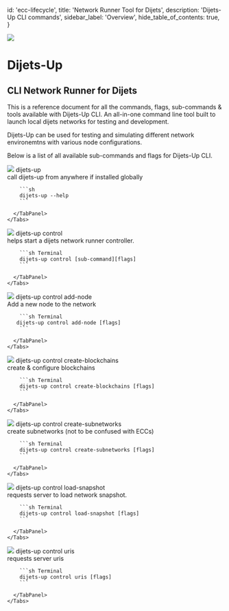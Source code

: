 
  id: 'ecc-lifecycle',
  title: 'Network Runner Tool for Dijets',
  description: 'Dijets-Up CLI commands',
  sidebar_label: 'Overview',
  hide_table_of_contents: true,
}

<div className="flex items-start gap-6 not-prose" id="ecc-lifecycle">
  <img src="/docs/img/icons/menu/dijets-cli-tools.svg" className="w-14 h-14 rounded" />
  <div className="flex flex-col gap-2">
    <h1 className="text-3xl text-scale-1200 m-0">Dijets-Up</h1>
    <h2 className="text-base font-mont text-scale-1100">CLI Network Runner for Dijets</h2>
  </div>
</div>

<div className="max-w-7xl">

  This is a reference document for all the commands, flags, sub-commands &amp; tools available with Dijets-Up CLI.
  An all-in-one command line tool built to launch local dijets networks for testing and development.

  Dijets-Up can be used for testing and simulating different network environemtns with various node configurations.

  Below is a list of all available sub-commands and flags for Dijets-Up CLI.
</div>


<article className="divide-y"></article>
<RefSubLayout.EducationRow>
<div className="w-full py-4 lg:py-8 pt-2 pb-0">
  <div class="block gap-3 items-center text-scale-1200 scroll-mt-24 mt-8 mb-0">
    <div class="flex items-center">
    <span class="relative flex items-center justify-center h-5 w-5">
        <img class="w-5" src="/docs/img/icons/menu/cli-tools.svg"></img>
    </span>
    <span class="max-w-xl ml-3 text-3xl font-medium font-mont">dijets-up</span>
  </div>
    <span>
      <div class="text-xs pr-3 pb-2 tracking-wide text-scale-1000">
        call dijets-up from anywhere if installed globally
      </div>
    </span>
  </div>
</div>
  <RefSubLayout.Examples>
<div className="w-full py-4 lg:py-8 pt-2 pb-0">
    <Tabs
      size="small"
      type="underlined"
      defaultActiveId="npm"
    >
      <TabPanel id="npm" label="Basic Usage">

        ```sh
        dijets-up --help
        ```

      </TabPanel>
    </Tabs>
  </div>
  </RefSubLayout.Examples>
</RefSubLayout.EducationRow>
<div className="w-full mb-16">
<CliGlobalFlagsHandler2 />
</div>
<article className="divide-y"></article>
<RefSubLayout.EducationRow>
<div className="w-full py-4 lg:py-8 pt-2 pb-0">
  <div class="block gap-3 items-center text-scale-1200 scroll-mt-24 mt-8 mb-0">
    <div class="flex items-center">
    <span class="relative flex items-center justify-center h-5 w-5">
        <img class="w-5" src="/docs/img/icons/menu/cli-tools.svg"></img>
    </span>
    <span class="max-w-xl ml-3 text-3xl font-medium font-mont">dijets-up control</span>
  </div>
    <span>
      <div class="text-xs pr-3 pb-2 tracking-wide text-scale-1000">
        helps start a dijets network runner controller.
      </div>
    </span>
  </div>
</div>
  <RefSubLayout.Examples>
<div className="w-full py-4 lg:py-8 pt-2 pb-0">
    <Tabs
      size="small"
      type="underlined"
      defaultActiveId="npm"
    >
      <TabPanel id="npm" label="Basic Usage">

        ```sh Terminal
        dijets-up control [sub-command][flags]
        ```

      </TabPanel>
    </Tabs>
  </div>
  </RefSubLayout.Examples>
</RefSubLayout.EducationRow>
<div className="w-full">
<CliGlobalFlagsHandler2 />
</div>
<article className="divide-y"></article>
<RefSubLayout.EducationRow>
<div className="w-full py-4 lg:py-8 pt-2 pb-0">
  <div class="block gap-3 items-center text-scale-1200 scroll-mt-24 mt-8 mb-0">
    <div class="flex items-center">
    <span class="relative flex items-center justify-center h-5 w-5">
        <img class="w-5" src="/docs/img/icons/menu/cli-tools.svg"></img>
    </span>
    <span class="max-w-xl ml-3 text-3xl font-medium font-mont">dijets-up control add-node</span>
  </div>
    <span>
      <div class="text-xs pr-3 pb-2 tracking-wide text-scale-1000">
        Add a new node to the network
      </div>
    </span>
  </div>
</div>
  <RefSubLayout.Examples>
<div className="w-full py-4 lg:py-8 pt-2 pb-0">
    <Tabs
      size="small"
      type="underlined"
      defaultActiveId="npm"
    >
      <TabPanel id="npm" label="Basic Usage">

        ```sh Terminal
       dijets-up control add-node [flags]
        ```

      </TabPanel>
    </Tabs>
  </div>
  </RefSubLayout.Examples>
</RefSubLayout.EducationRow>
<div className="w-full">
<CliGlobalFlagsHandler2 />
</div>
<article className="divide-y"></article>
<RefSubLayout.EducationRow>
<div className="w-full py-4 lg:py-8 pt-2 pb-0">
  <div class="block gap-3 items-center text-scale-1200 scroll-mt-24 mt-8 mb-0">
    <div class="flex items-center">
    <span class="relative flex items-center justify-center h-5 w-5">
        <img class="w-5" src="/docs/img/icons/menu/cli-tools.svg"></img>
    </span>
    <span class="max-w-xl ml-3 text-3xl font-medium font-mont">dijets-up control create-blockchains</span>
  </div>
    <span>
      <div class="text-xs pr-3 pb-2 tracking-wide text-scale-1000">
        create &amp; configure blockchains
      </div>
    </span>
  </div>
</div>
  <RefSubLayout.Examples>
<div className="w-full py-4 lg:py-8 pt-2 pb-0">
    <Tabs
      size="small"
      type="underlined"
      defaultActiveId="npm"
    >
      <TabPanel id="npm" label="Basic Usage">

        ```sh Terminal
        dijets-up control create-blockchains [flags]
        ```

      </TabPanel>
    </Tabs>
  </div>
  </RefSubLayout.Examples>
</RefSubLayout.EducationRow>
<div className="w-full">
<CliGlobalFlagsHandler4 />
</div>
<article className="divide-y"></article>
<RefSubLayout.EducationRow>
<div className="w-full py-4 lg:py-8 pt-2 pb-0">
  <div class="block gap-3 items-center text-scale-1200 scroll-mt-24 mt-8 mb-0">
    <div class="flex items-center">
    <span class="relative flex items-center justify-center h-5 w-5">
        <img class="w-5" src="/docs/img/icons/menu/cli-tools.svg"></img>
    </span>
    <span class="max-w-xl ml-3 text-3xl font-medium font-mont">dijets-up control create-subnetworks</span>
  </div>
    <span>
      <div class="text-xs pr-3 pb-2 tracking-wide text-scale-1000">
        create subnetworks (not to be confused with ECCs)
      </div>
    </span>
  </div>
</div>
  <RefSubLayout.Examples>
<div className="w-full py-4 lg:py-8 pt-2 pb-0">
    <Tabs
      size="small"
      type="underlined"
      defaultActiveId="npm"
    >
      <TabPanel id="npm" label="Basic Usage">

        ```sh Terminal
        dijets-up control create-subnetworks [flags]
        ```

      </TabPanel>
    </Tabs>
  </div>
  </RefSubLayout.Examples>
</RefSubLayout.EducationRow>
<div className="w-full">
<CliGlobalFlagsHandler2 />
</div>
<article className="divide-y"></article>
<RefSubLayout.EducationRow>
<div className="w-full py-4 lg:py-8 pt-2 pb-0">
  <div class="block gap-3 items-center text-scale-1200 scroll-mt-24 mt-8 mb-0">
    <div class="flex items-center">
    <span class="relative flex items-center justify-center h-5 w-5">
        <img class="w-5" src="/docs/img/icons/menu/cli-tools.svg"></img>
    </span>
    <span class="max-w-xl ml-3 text-3xl font-medium font-mont">dijets-up control load-snapshot</span>
  </div>
    <span>
      <div class="text-xs pr-3 pb-2 tracking-wide text-scale-1000">
        requests server to load network snapshot.
      </div>
    </span>
  </div>
</div>
  <RefSubLayout.Examples>
<div className="w-full py-4 lg:py-8 pt-2 pb-0">
    <Tabs
      size="small"
      type="underlined"
      defaultActiveId="npm"
    >
      <TabPanel id="npm" label="Basic Usage">

        ```sh Terminal
        dijets-up control load-snapshot [flags]
        ```

      </TabPanel>
    </Tabs>
  </div>
  </RefSubLayout.Examples>
</RefSubLayout.EducationRow>
<div className="w-full">
<CliGlobalFlagsHandler6 />
</div>
<article className="divide-y"></article>
<RefSubLayout.EducationRow>
<div className="w-full py-4 lg:py-8 pt-2 pb-0">
  <div class="block gap-3 items-center text-scale-1200 scroll-mt-24 mt-8 mb-0">
    <div class="flex items-center">
    <span class="relative flex items-center justify-center h-5 w-5">
        <img class="w-5" src="/docs/img/icons/menu/cli-tools.svg"></img>
    </span>
    <span class="max-w-xl ml-3 text-3xl font-medium font-mont">dijets-up control uris</span>
  </div>
    <span>
      <div class="text-xs pr-3 pb-2 tracking-wide text-scale-1000">
        requests server uris
      </div>
    </span>
  </div>
</div>
  <RefSubLayout.Examples>
<div className="w-full py-4 lg:py-8 pt-2 pb-0">
    <Tabs
      size="small"
      type="underlined"
      defaultActiveId="npm"
    >
      <TabPanel id="npm" label="Basic Usage">

        ```sh Terminal
        dijets-up control uris [flags]
        ```

      </TabPanel>
    </Tabs>
  </div>
  </RefSubLayout.Examples>
</RefSubLayout.EducationRow>
<div className="w-full">
<CliGlobalFlagsHandler2 />
</div>
<article className="divide-y"></article>


